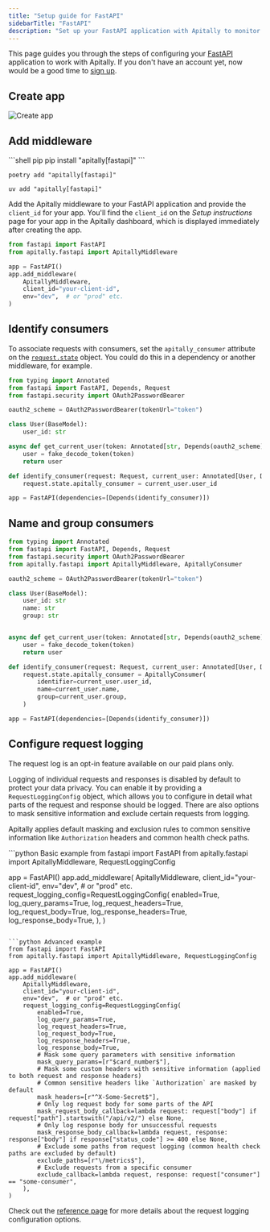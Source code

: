 ```yaml
---
title: "Setup guide for FastAPI"
sidebarTitle: "FastAPI"
description: "Set up your FastAPI application with Apitally to monitor API requests, errors, performance and uptime."
---
```



This page guides you through the steps of configuring your [FastAPI](https://fastapi.tiangolo.com) application to work with Apitally. If you don't have an account yet, now would be a good time to [sign up](https://app.apitally.io/?signup).

<SetupGuideStartSnippet framework="FastAPI" />

## Create app

<CreateAppSnippet1 framework="FastAPI" />

![Create app](https://assets.apitally.io/docs/create-app-fastapi.webp)

<CreateAppSnippet2 />

## Add middleware

<AddMiddlewarePythonSnippet framework="FastAPI" extra="fastapi" />

<CodeGroup>
```shell pip
pip install "apitally[fastapi]"
```

```shell poetry
poetry add "apitally[fastapi]"
```

```shell uv
uv add "apitally[fastapi]"
```
</CodeGroup>

Add the Apitally middleware to your FastAPI application and provide the `client_id` for your app.
You'll find the `client_id` on the _Setup instructions_ page for your app in the Apitally dashboard, which is displayed immediately after creating the app.

```python
from fastapi import FastAPI
from apitally.fastapi import ApitallyMiddleware

app = FastAPI()
app.add_middleware(
    ApitallyMiddleware,
    client_id="your-client-id",
    env="dev",  # or "prod" etc.
)
```

<div style={{ marginTop: "-0.5rem" }}>
  <Snippet file="middleware-last-note.mdx" />
</div>

<Snippet file="add-middleware-check.mdx" />

## Identify consumers

<Snippet file="identify-consumers.mdx" />

To associate requests with consumers, set the `apitally_consumer` attribute on the [`request.state`](https://www.starlette.io/requests/#other-state) object.
You could do this <Tooltip tip="See example below">in a dependency</Tooltip> or another middleware, for example.

```python
from typing import Annotated
from fastapi import FastAPI, Depends, Request
from fastapi.security import OAuth2PasswordBearer

oauth2_scheme = OAuth2PasswordBearer(tokenUrl="token")

class User(BaseModel):
    user_id: str

async def get_current_user(token: Annotated[str, Depends(oauth2_scheme)]) -> User:
    user = fake_decode_token(token)
    return user

def identify_consumer(request: Request, current_user: Annotated[User, Depends(get_current_user)]) -> None:
    request.state.apitally_consumer = current_user.user_id

app = FastAPI(dependencies=[Depends(identify_consumer)])
```

<ConsumerIdentifierSnippet />

<Snippet file="identify-consumers-check.mdx" />

## Name and group consumers

<ConsumerNameGroupSnippet language="python" />

```python
from typing import Annotated
from fastapi import FastAPI, Depends, Request
from fastapi.security import OAuth2PasswordBearer
from apitally.fastapi import ApitallyMiddleware, ApitallyConsumer

oauth2_scheme = OAuth2PasswordBearer(tokenUrl="token")

class User(BaseModel):
    user_id: str
    name: str
    group: str


async def get_current_user(token: Annotated[str, Depends(oauth2_scheme)]) -> User:
    user = fake_decode_token(token)
    return user

def identify_consumer(request: Request, current_user: Annotated[User, Depends(get_current_user)]) -> None:
    request.state.apitally_consumer = ApitallyConsumer(
        identifier=current_user.user_id,
        name=current_user.name,
        group=current_user.group,
    )

app = FastAPI(dependencies=[Depends(identify_consumer)])
```

## Configure request logging

<Info>
The request log is an opt-in feature available on our paid plans only.
</Info>

Logging of individual requests and responses is disabled by default to protect your data privacy.
You can enable it by providing a `RequestLoggingConfig` object, which allows you to configure in detail what parts of the request and response should be logged.
There are also options to mask sensitive information and exclude certain requests from logging.

Apitally applies default masking and exclusion rules to common sensitive information like `Authorization` headers and common health check paths.

<CodeGroup>
```python Basic example
from fastapi import FastAPI
from apitally.fastapi import ApitallyMiddleware, RequestLoggingConfig

app = FastAPI()
app.add_middleware(
    ApitallyMiddleware,
    client_id="your-client-id",
    env="dev",  # or "prod" etc.
    request_logging_config=RequestLoggingConfig(
        enabled=True,
        log_query_params=True,
        log_request_headers=True,
        log_request_body=True,
        log_response_headers=True,
        log_response_body=True,
    ),
)
```

```python Advanced example
from fastapi import FastAPI
from apitally.fastapi import ApitallyMiddleware, RequestLoggingConfig

app = FastAPI()
app.add_middleware(
    ApitallyMiddleware,
    client_id="your-client-id",
    env="dev",  # or "prod" etc.
    request_logging_config=RequestLoggingConfig(
        enabled=True,
        log_query_params=True,
        log_request_headers=True,
        log_request_body=True,
        log_response_headers=True,
        log_response_body=True,
        # Mask some query parameters with sensitive information
        mask_query_params=[r"$card_number$"],
        # Mask some custom headers with sensitive information (applied to both request and response headers)
        # Common sensitive headers like `Authorization` are masked by default
        mask_headers=[r"^X-Some-Secret$"],
        # Only log request body for some parts of the API
        mask_request_body_callback=lambda request: request["body"] if request["path"].startswith("/api/v2/") else None,
        # Only log response body for unsuccessful requests
        mask_response_body_callback=lambda request, response: response["body"] if response["status_code"] >= 400 else None,
        # Exclude some paths from request logging (common health check paths are excluded by default)
        exclude_paths=[r"\/metrics$"],
        # Exclude requests from a specific consumer
        exclude_callback=lambda request, response: request["consumer"] == "some-consumer",
    ),
)
```
</CodeGroup>

Check out the [reference page](/reference/python) for more details about the request logging configuration options.
